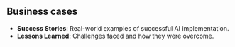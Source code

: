 ## Business cases

-   **Success Stories**: Real-world examples of successful AI implementation.
-   **Lessons Learned**: Challenges faced and how they were overcome.
